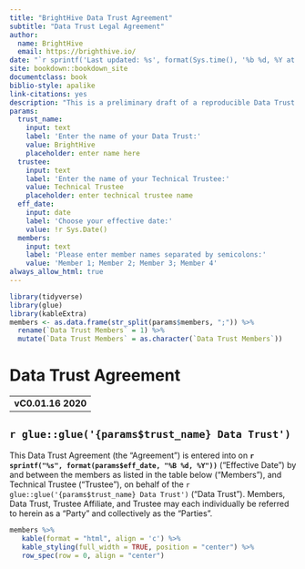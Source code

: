 ```yaml
--- 
title: "BrightHive Data Trust Agreement"
subtitle: "Data Trust Legal Agreement"
author:
  name: BrightHive
  email: https://brighthive.io/
date: "`r sprintf('Last updated: %s', format(Sys.time(), '%b %d, %Y at %I:%M %p'))`"
site: bookdown::bookdown_site
documentclass: book
biblio-style: apalike
link-citations: yes
description: "This is a preliminary draft of a reproducible Data Trust Agreement (DTA)."
params:
  trust_name:
    input: text
    label: 'Enter the name of your Data Trust:'
    value: BrightHive
    placeholder: enter name here
  trustee:
    input: text
    label: 'Enter the name of your Technical Trustee:'
    value: Technical Trustee
    placeholder: enter technical trustee name
  eff_date:
    input: date
    label: 'Choose your effective date:'
    value: !r Sys.Date()
  members:
    input: text
    label: 'Please enter member names separated by semicolons:'
    value: 'Member 1; Member 2; Member 3; Member 4'
always_allow_html: true
---
```


```r
library(tidyverse)
library(glue)
library(kableExtra)
members <- as.data.frame(str_split(params$members, ";")) %>%
  rename(`Data Trust Members` = 1) %>%
  mutate(`Data Trust Members` = as.character(`Data Trust Members`))
```

# Data Trust Agreement {-}

------
**vC0.01.16 2020**
------

## `r glue::glue('{params$trust_name} Data Trust')` {-}

This Data Trust Agreement (the "Agreement") is entered into on **`r sprintf("%s", format(params$eff_date, "%B %d, %Y"))`** ("Effective Date") by and between the members as listed in the table below ("Members"), and Technical Trustee ("Trustee"), on behalf of the `r glue::glue('{params$trust_name} Data Trust')` ("Data Trust"). Members, Data Trust, Trustee Affiliate, and Trustee may each individually be referred to herein as a "Party" and collectively as the "Parties".


```r
members %>%
   kable(format = "html", align = 'c') %>%
   kable_styling(full_width = TRUE, position = "center") %>%
   row_spec(row = 0, align = "center")
```

